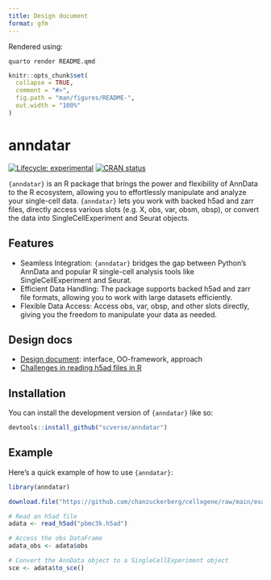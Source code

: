 ```yaml
---
title: Design document
format: gfm
---
```


:::{.content-hidden}
Rendered using:
```
quarto render README.qmd
```
:::

<!-- README.md is generated from README.qmd. Please edit that file -->

```r
knitr::opts_chunk$set(
  collapse = TRUE,
  comment = "#>",
  fig.path = "man/figures/README-",
  out.width = "100%"
)
```

# anndatar

<!-- badges: start -->
[![Lifecycle: experimental](https://img.shields.io/badge/lifecycle-experimental-orange.svg)](https://lifecycle.r-lib.org/articles/stages.html#experimental)
[![CRAN status](https://www.r-pkg.org/badges/version/anndatar)](https://CRAN.R-project.org/package=anndatar)
<!-- badges: end -->


`{anndatar}` is an R package that brings the power and flexibility of AnnData to the 
R ecosystem, allowing you to effortlessly manipulate and analyze your single-cell data.
`{anndatar}` lets you work with backed h5ad and zarr files, directly access various slots 
(e.g. X, obs, var, obsm, obsp), or convert the data into SingleCellExperiment and Seurat 
objects.

## Features

* Seamless Integration: `{anndatar}` bridges the gap between Python's AnnData and popular R single-cell analysis tools like SingleCellExperiment and Seurat.
* Efficient Data Handling: The package supports backed h5ad and zarr file formats, allowing you to work with large datasets efficiently.
* Flexible Data Access: Access obs, var, obsp, and other slots directly, giving you the freedom to manipulate your data as needed.

## Design docs

* [Design document](doc/design.md): interface, OO-framework, approach
* [Challenges in reading h5ad files in R](doc/challenges.md)

## Installation

You can install the development version of `{anndatar}` like so:

``` r
devtools::install_github("scverse/anndatar")
```

## Example

Here's a quick example of how to use `{anndatar}`:

```r
library(anndatar)

download.file("https://github.com/chanzuckerberg/cellxgene/raw/main/example-dataset/pbmc3k.h5ad", "pbmc3k.h5ad")

# Read an h5ad file
adata <- read_h5ad("pbmc3k.h5ad")

# Access the obs DataFrame
adata_obs <- adata$obs

# Convert the AnnData object to a SingleCellExperiment object
sce <- adata$to_sce()
```
